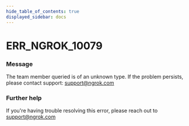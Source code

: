 ```yaml
---
hide_table_of_contents: true
displayed_sidebar: docs
---
```



# ERR_NGROK_10079

### Message

The team member queried is of an unknown type. If the problem persists, please contact support: support@ngrok.com

<ErrorDetails error="err_ngrok_10079" />

### Further help

If you're having trouble resolving this error, please reach out to [support@ngrok.com](mailto:support@ngrok.com?subject=Help%20with%20ERR_NGROK_10079)
